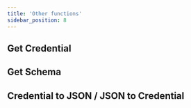 ```yaml
---
title: 'Other functions'
sidebar_position: 8
---
```


## Get Credential



<SdkCodeBlock
  ts={GetCredentialJs}
  py={GetCredentialPy}
  java={GetCredentialJava}
  php={GetCredentialPhp}
  go={GetCredentialGo}
/>

## Get Schema


<SdkCodeBlock
  ts={GetSchemaJs}
  py={GetSchemaPy}
  java={GetSchemaJava}
  php={GetSchemaPhp}
  go={GetSchemaGo}
/>

## Credential to JSON / JSON to Credential


<SdkCodeBlock
  ts={CredentialJSONJs}
  py={CredentialJSONPy}
  java={CredentialJSONJava}
  php={CredentialJSONPhp}
  go={CredentialJSONGo}
/>
